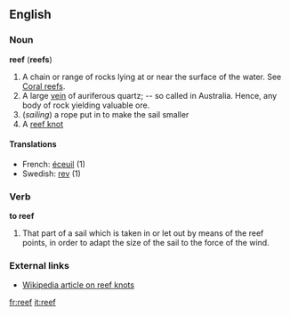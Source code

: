 ==English==
===Noun===
'''reef''' ('''reefs''')
#A chain or range of rocks lying at or near the surface of the water.  See [[Coral reefs]].
#A large [[vein]] of auriferous quartz; -- so called in Australia. Hence, any body of rock yielding valuable ore.
#(''sailing'') a rope put in to make the sail smaller
#A [[reef knot]]

====Translations====
*French: [[éceuil]] (1)
*Swedish: [[rev#Swedish|rev]] (1)

===Verb===
'''to reef'''
#That part of a sail which is taken in or let out by means of the reef points, in order to adapt the size of the sail to the force of the wind.

===External links===
*[[w:Reef knot|Wikipedia article on reef knots]]

[[fr:reef]]
[[it:reef]]